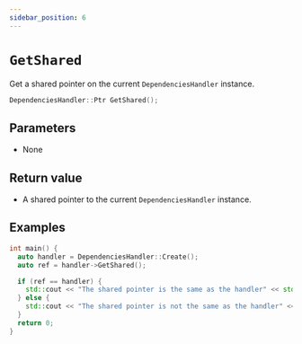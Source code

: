 ```yaml
---
sidebar_position: 6
---
```

# `GetShared`

Get a shared pointer on the current `DependenciesHandler` instance.

```cpp
DependenciesHandler::Ptr GetShared();
```

## Parameters
- None

## Return value
- A shared pointer to the current `DependenciesHandler` instance.

## Examples
```cpp
int main() {
  auto handler = DependenciesHandler::Create();
  auto ref = handler->GetShared();

  if (ref == handler) {
    std::cout << "The shared pointer is the same as the handler" << std::endl;
  } else {
    std::cout << "The shared pointer is not the same as the handler" << std::endl;
  }
  return 0;
}
```
